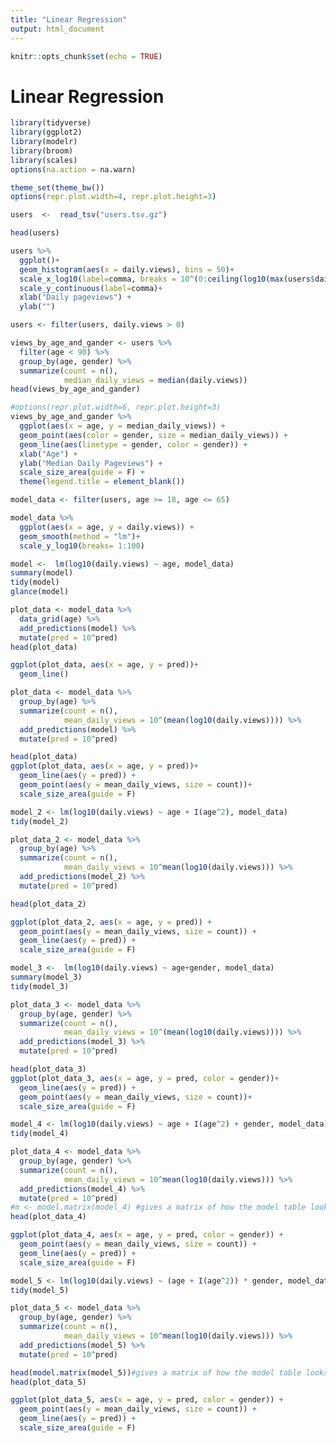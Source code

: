 ---
title: "Linear Regression"
output: html_document
---

```{r setup, include=FALSE}
knitr::opts_chunk$set(echo = TRUE)
```

# Linear Regression

```{r}
library(tidyverse)
library(ggplot2)
library(modelr)
library(broom)
library(scales)
options(na.action = na.warn)

theme_set(theme_bw())
options(repr.plot.width=4, repr.plot.height=3)

users  <-  read_tsv("users.tsv.gz")

head(users)
```

```{r}
users %>%
  ggplot()+
  geom_histogram(aes(x = daily.views), bins = 50)+
  scale_x_log10(label=comma, breaks = 10^(0:ceiling(log10(max(users$daily.views))))) + #fancy way of saying x ticks should be 0 to 10,000
  scale_y_continuous(label=comma)+
  xlab("Daily pageviews") +
  ylab("")
```



```{r}
users <- filter(users, daily.views > 0)

views_by_age_and_gander <- users %>%
  filter(age < 90) %>%
  group_by(age, gender) %>%
  summarize(count = n(), 
            median_daily_views = median(daily.views))
head(views_by_age_and_gander)

```

```{r}
#options(repr.plot.width=6, repr.plot.height=3)
views_by_age_and_gander %>%
  ggplot(aes(x = age, y = median_daily_views)) +
  geom_point(aes(color = gender, size = median_daily_views)) +
  geom_line(aes(linetype = gender, color = gender)) +
  xlab("Age") +
  ylab("Median Daily Pageviews") +
  scale_size_area(guide = F) +
  theme(legend.title = element_blank())
```


```{r}
model_data <- filter(users, age >= 18, age <= 65)

model_data %>%
  ggplot(aes(x = age, y = daily.views)) +
  geom_smooth(method = "lm")+
  scale_y_log10(breaks= 1:100)
```


```{r}
model <-  lm(log10(daily.views) ~ age, model_data)
summary(model)
tidy(model)
glance(model)

plot_data <- model_data %>%
  data_grid(age) %>%
  add_predictions(model) %>%
  mutate(pred = 10^pred)
head(plot_data)

ggplot(plot_data, aes(x = age, y = pred))+
  geom_line()
```

```{r}
plot_data <- model_data %>%
  group_by(age) %>%
  summarize(count = n(), 
            mean_daily_views = 10^(mean(log10(daily.views)))) %>%
  add_predictions(model) %>%
  mutate(pred = 10^pred)

head(plot_data)
ggplot(plot_data, aes(x = age, y = pred))+
  geom_line(aes(y = pred)) +
  geom_point(aes(y = mean_daily_views, size = count))+
  scale_size_area(guide = F)
```

```{r}
model_2 <- lm(log10(daily.views) ~ age + I(age^2), model_data)
tidy(model_2)

plot_data_2 <- model_data %>%
  group_by(age) %>%
  summarize(count = n(), 
            mean_daily_views = 10^mean(log10(daily.views))) %>%
  add_predictions(model_2) %>%
  mutate(pred = 10^pred)

head(plot_data_2)

ggplot(plot_data_2, aes(x = age, y = pred)) +
  geom_point(aes(y = mean_daily_views, size = count)) +
  geom_line(aes(y = pred)) +
  scale_size_area(guide = F)
```

```{r}
model_3 <-  lm(log10(daily.views) ~ age+gender, model_data)
summary(model_3)
tidy(model_3)

plot_data_3 <- model_data %>%
  group_by(age, gender) %>%
  summarize(count = n(), 
            mean_daily_views = 10^(mean(log10(daily.views)))) %>%
  add_predictions(model_3) %>%
  mutate(pred = 10^pred)

head(plot_data_3)
ggplot(plot_data_3, aes(x = age, y = pred, color = gender))+
  geom_line(aes(y = pred)) +
  geom_point(aes(y = mean_daily_views, size = count))+
  scale_size_area(guide = F)
```

```{r}
model_4 <- lm(log10(daily.views) ~ age + I(age^2) + gender, model_data)
tidy(model_4)

plot_data_4 <- model_data %>%
  group_by(age, gender) %>%
  summarize(count = n(), 
            mean_daily_views = 10^mean(log10(daily.views))) %>%
  add_predictions(model_4) %>%
  mutate(pred = 10^pred)
#m <- model.matrix(model_4) #gives a matrix of how the model table looks like
head(plot_data_4)

ggplot(plot_data_4, aes(x = age, y = pred, color = gender)) +
  geom_point(aes(y = mean_daily_views, size = count)) +
  geom_line(aes(y = pred)) +
  scale_size_area(guide = F)
```

```{r}
model_5 <- lm(log10(daily.views) ~ (age + I(age^2)) * gender, model_data)
tidy(model_5)

plot_data_5 <- model_data %>%
  group_by(age, gender) %>%
  summarize(count = n(), 
            mean_daily_views = 10^mean(log10(daily.views))) %>%
  add_predictions(model_5) %>%
  mutate(pred = 10^pred)

head(model.matrix(model_5))#gives a matrix of how the model table looks like
head(plot_data_5)

ggplot(plot_data_5, aes(x = age, y = pred, color = gender)) +
  geom_point(aes(y = mean_daily_views, size = count)) +
  geom_line(aes(y = pred)) +
  scale_size_area(guide = F)
```

```{r}

```